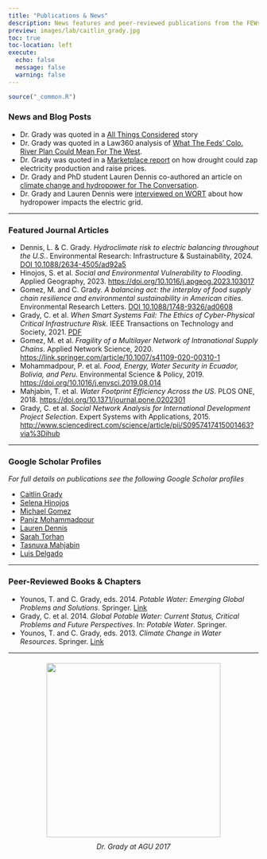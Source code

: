 ```yaml
---
title: "Publications & News"
description: News features and peer-reviewed publications from the FEWsLab team.
preview: images/lab/caitlin_grady.jpg
toc: true
toc-location: left
execute:
  echo: false
  message: false
  warning: false
---
```


```r
source("_common.R")
```

### News and Blog Posts
- Dr. Grady was quoted in a [All Things Considered](https://www.npr.org/2025/07/04/nx-s1-5454884/why-hydropower-faces-more-barriers-than-wind-or-solar) story
- Dr. Grady was quoted in a Law360 analysis of [What The Feds’ Colo. River Plan Could Mean For The West](https://www.law360.com/articles/1597564/what-the-feds-colo-river-plan-could-mean-for-the-west).
- Dr. Grady was quoted in a [Marketplace report](https://www.marketplace.org/2022/08/18/how-drought-zaps-electricity-production-and-drives-up-prices/) on how drought could zap electricity production and raise prices.
- Dr. Grady and PhD student Lauren Dennis co-authored an article on [climate change and hydropower for The Conversation](https://theconversation.com/hydropowers-future-is-clouded-by-droughts-floods-and-climate-change-its-also-essential-to-the-us-electric-grid-182314).
- Dr. Grady and Lauren Dennis were [interviewed on WORT](https://www.wortfm.org/how-hydropower-impacts-the-electric-grid/) about how hydropower impacts the electric grid.

---

### Featured Journal Articles
- Dennis, L. & C. Grady. *Hydroclimate risk to electric balancing throughout the U.S.*. Environmental Research: Infrastructure & Sustainability, 2024. [DOI 10.1088/2634-4505/ad92a5](https://iopscience.iop.org/article/10.1088/2634-4505/ad92a5/meta)
- Hinojos, S. et al. *Social and Environmental Vulnerability to Flooding*. Applied Geography, 2023. [https://doi.org/10.1016/j.apgeog.2023.103017](https://doi.org/10.1016/j.apgeog.2023.103017)
- Gomez, M. and C. Grady. *A balancing act: the interplay of food supply chain resilience and environmental sustainability in American cities.* Environmental Research Letters. [DOI 10.1088/1748-9326/ad0608](https://iopscience.iop.org/article/10.1088/1748-9326/ad0608/meta)
- Grady, C. et al. *When Smart Systems Fail: The Ethics of Cyber-Physical Critical Infrastructure Risk*. IEEE Transactions on Technology and Society, 2021. [PDF](https://blogs.gwu.edu/caitlin-grady/files/2021/02/Grady_IEEETSS_2021.pdf)
- Gomez, M. et al. *Fragility of a Multilayer Network of Intranational Supply Chains*. Applied Network Science, 2020. [https://link.springer.com/article/10.1007/s41109-020-00310-1](https://link.springer.com/article/10.1007/s41109-020-00310-1)
- Mohammadpour, P. et al. *Food, Energy, Water Security in Ecuador, Bolivia, and Peru*. Environmental Science & Policy, 2019. [https://doi.org/10.1016/j.envsci.2019.08.014](https://doi.org/10.1016/j.envsci.2019.08.014)
- Mahjabin, T. et al. *Water Footprint Efficiency Across the US*. PLOS ONE, 2018. [https://doi.org/10.1371/journal.pone.0202301](https://doi.org/10.1371/journal.pone.0202301)
- Grady, C. et al. *Social Network Analysis for International Development Project Selection*. Expert Systems with Applications, 2015. [http://www.sciencedirect.com/science/article/pii/S0957417415001463?via%3Dihub](http://www.sciencedirect.com/science/article/pii/S0957417415001463?via%3Dihub)

---

### Google Scholar Profiles
*For full details on publications see the following Google Scholar profiles*

- [Caitlin Grady](https://scholar.google.com/citations?user=HoSryoQAAAAJ&hl=en)  
- [Selena Hinojos](https://scholar.google.com/citations?user=40i20T4AAAAJ&hl=en&oi=ao)  
- [Michael Gomez](https://scholar.google.com/citations?user=ClC7U1QAAAAJ&hl=en)  
- [Paniz Mohammadpour](https://scholar.google.com/citations?user=8r0FciwAAAAJ&hl=en)  
- [Lauren Dennis](https://scholar.google.com/citations?user=t9saXqQAAAAJ&hl=en&oi=ao)  
- [Sarah Torhan](https://scholar.google.com/citations?user=9aVOsfIAAAAJ&hl=en&oi=ao)  
- [Tasnuva Mahjabin](https://scholar.google.com/citations?user=9TcDoEIAAAAJ&hl=en&oi=ao)  
- [Luis Delgado](https://scholar.google.com/citations?user=Ho-7wskAAAAJ&hl=en&oi=sra)

---

### Peer-Reviewed Books & Chapters
- Younos, T. and C. Grady, eds. 2014. *Potable Water: Emerging Global Problems and Solutions*. Springer. [Link](http://www.springer.com/us/book/9783319065625)
- Grady, C. et al. 2014. *Global Potable Water: Current Status, Critical Problems and Future Perspectives*. In: *Potable Water*. Springer.
- Younos, T. and C. Grady, eds. 2013. *Climate Change in Water Resources*. Springer. [Link](http://www.springer.com/la/book/9783642375859)

---

<div style="text-align: center; margin-top: 20px;">
  <img src="images/agu_2017_grady.jpg" width="350px">
  <p style="margin-top: 10px;"><em>Dr. Grady at AGU 2017</em></p>
</div>

